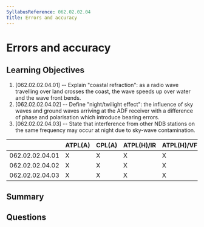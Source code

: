```yaml
---
SyllabusReference: 062.02.02.04
Title: Errors and accuracy
---
```


# Errors and accuracy

## Learning Objectives

1. [062.02.02.04.01] -- Explain "coastal refraction": as a radio wave travelling
   over land crosses the coast, the wave speeds up over water and the wave front
   bends.
2. [062.02.02.04.02] -- Define "night/twilight effect": the influence of sky
   waves and ground waves arriving at the ADF receiver with a difference of
   phase and polarisation which introduce bearing errors.
3. [062.02.02.04.03] -- State that interference from other NDB stations on the
   same frequency may occur at night due to sky-wave contamination.

|                 | ATPL(A) | CPL(A) | ATPL(H)/IR | ATPL(H)/VFR | CPL(H) | IR  | CBIR(A) |
| --------------- | ------- | ------ | ---------- | ----------- | ------ | --- | ------- |
| 062.02.02.04.01 | X       | X      | X          | X           | X      | X   | X       |
| 062.02.02.04.02 | X       | X      | X          | X           | X      | X   | X       |
| 062.02.02.04.03 | X       | X      | X          | X           | X      | X   | X       |

## Summary

## Questions
